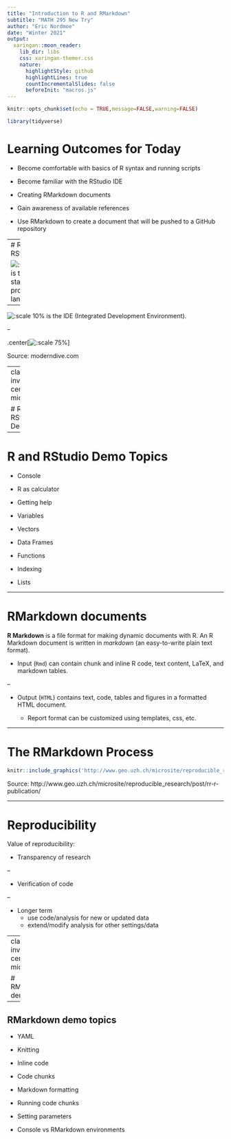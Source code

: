 ```yaml
---
title: "Introduction to R and RMarkdown"
subtitle: "MATH 295 New Try"
author: "Eric Nordmoe"
date: "Winter 2021"
output:
  xaringan::moon_reader:
    lib_dir: libs
    css: xaringan-themer.css
    nature:
      highlightStyle: github
      highlightLines: true
      countIncrementalSlides: false
      beforeInit: "macros.js"
---
```


```r
knitr::opts_chunk$set(echo = TRUE,message=FALSE,warning=FALSE)
```


```r
library(tidyverse)
```


# Learning Outcomes for Today

* Become comfortable with basics of R syntax and running scripts

* Become familiar with the RStudio IDE

* Creating RMarkdown documents

* Gain awareness of available references

* Use RMarkdown to create a document that will be pushed to a GitHub repository
 

---
# R and RStudio 

![:scale 10%](figs/Intro_to_Math295/stickers/R_logo.svg.png) is the statistical programming language.


--


![:scale 10%](figs/Intro_to_Math295/stickers/RStudio.png) is the IDE (Integrated Development Environment). 

--

.center[![:scale 75%](figs/Intro_to_Math295/engine-dashboard.png)]

Source: moderndive.com



---
class: inverse, center, middle

# R and RStudio Demo 

---

# R and RStudio Demo Topics  

* Console

* R as calculator

* Getting help

* Variables

* Vectors

* Data Frames

* Functions

* Indexing

* Lists

---


# RMarkdown documents  

**R Markdown** is a file format for making dynamic documents with R. An R Markdown document is written in *markdown* (an easy-to-write plain text format).  

* Input (`Rmd`) can contain chunk and inline R code, text content, LaTeX, and markdown tables.  

--

* Output (`HTML`) contains text, code, tables and figures in a formatted HTML document.

    - Report format can be customized using templates, css, etc.

---

# The RMarkdown Process  

```r
knitr::include_graphics('http://www.geo.uzh.ch/microsite/reproducible_research/post/rr-r-publication/img/processRStudio.png')
```

Source:  http://www.geo.uzh.ch/microsite/reproducible_research/post/rr-r-publication/  

---

# Reproducibility  

Value of reproducibility: 

* Transparency of research

--

* Verification of code

--

* Longer term
    - use code/analysis for new or updated data
    - extend/modify analysis for other settings/data
    
---
class: inverse, center, middle

# RMarkdown demo  

---

## RMarkdown demo topics  

* YAML

* Knitting

* Inline code

* Code chunks

* Markdown formatting

* Running code chunks

* Setting parameters

* Console vs RMarkdown environments

